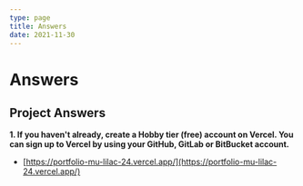 ```yaml
---
type: page
title: Answers
date: 2021-11-30
---
```


# Answers

## Project Answers

**1. If you haven't already, create a Hobby tier (free) account on Vercel. You can sign up to Vercel by using your GitHub, GitLab or BitBucket account.**
- [https://portfolio-mu-lilac-24.vercel.app/](https://portfolio-mu-lilac-24.vercel.app/)
